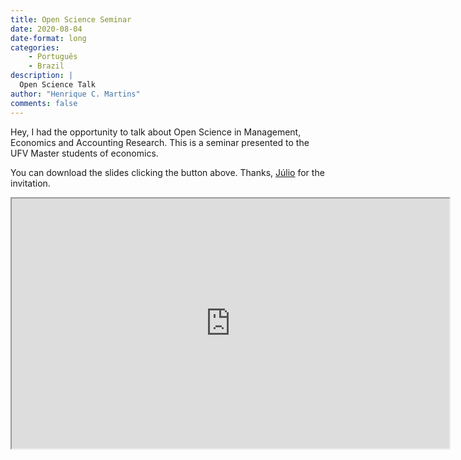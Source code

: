 ```yaml
---
title: Open Science Seminar
date: 2020-08-04
date-format: long
categories:
    - Português
    - Brazil
description: |
  Open Science Talk
author: "Henrique C. Martins"
comments: false
---
```




Hey, I had the opportunity to talk about Open Science in Management, Economics and Accounting Research. This is a seminar presented to the UFV Master students of economics. 

You can download the slides clicking the button above. Thanks, [Júlio](http://lattes.cnpq.br/6615352108576627) for the invitation.


<iframe width="700" height="400" src="https://www.youtube.com/embed/6LhOVcg5tSU"></iframe>



